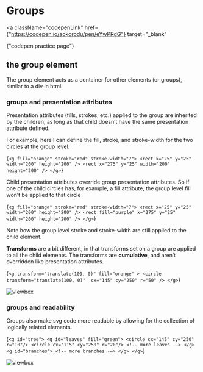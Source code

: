 
# Groups

<a
  className="codepenLink"
  href={"https://codepen.io/aokorodu/pen/eYwPRdG"}
  target="_blank"
>
  {"codepen practice page"}
</a>

## the group element

The group element acts as a container for other elements (or groups), similar to a div in html.

### groups and presentation attributes

Presentation attributes (fills, strokes, etc.) applied to the group are inherited by the children, as long as that child doesn’t have the same presentation attribute defined.

For example, here I can define the fill, stroke, and stroke-width for the two circles at the group level.

<Blocks>{`<g fill="orange" stroke="red" stroke-width="7">
    <rect x="25" y="25" width="200" height="200" />
    <rect x="275" y="25" width="200" height="200" />
</g>`}</Blocks>

<Example1 />

Child presentation attributes override group presentation attributes. So if one of the child circles has, for example, a fill attribute, the group level fill won’t be applied to that circle

<Blocks>{`<g fill="orange" stroke="red" stroke-width="7">
    <rect x="25" y="25" width="200" height="200" />
    <rect fill="purple" x="275" y="25" width="200" height="200" />
</g>`}</Blocks>

<Example2 />

Note how the group level stroke and stroke-width are still applied to the child element.

**Transforms** are a bit different, in that transforms set on a group are applied to all the child elements. The transforms are **cumulative**, and aren’t overridden like presentation attributes.

<Blocks caption="translates are cumulative">{`<g transform="translate(100, 0)" fill="orange" >
   <circle 
    transform="translate(100, 0)" 
    cx="145" cy="250" r="50" />
</g>`}</Blocks>

![viewbox](/groups_translate.png)

### groups and readability

Groups also make svg code more readable by allowing for the collection of logically related elements.

<Blocks caption="grouping of related elements">{`<g id="tree">
   <g id="leaves" fill="green">
       <circle cx="145" cy="250" r="10"/>
       <circle cx="115" cy="250" r="20"/>
       <!-- more leaves -–>
   </g>
   <g id="branches">
      <!-- more branches -–>
   </g>
</g>`}</Blocks>

![viewbox](/groups_tree.png)
